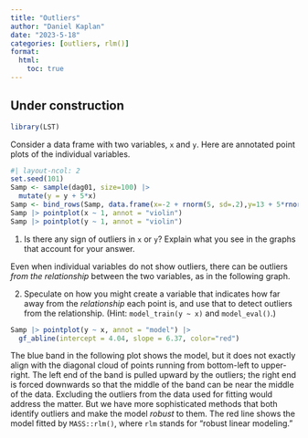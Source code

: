 ```yaml
---
title: "Outliers"
author: "Daniel Kaplan"
date: "2023-5-18"
categories: [outliers, rlm()]
format:
  html:
    toc: true
---
```


::: {.callout-warning}
## Under construction

:::


```r
library(LST)
```

Consider a data frame with two variables, `x` and `y`. Here are annotated point plots of the individual variables.

```r
#| layout-ncol: 2
set.seed(101)
Samp <- sample(dag01, size=100) |>
  mutate(y = y + 5*x)
Samp <- bind_rows(Samp, data.frame(x=-2 + rnorm(5, sd=.2),y=13 + 5*rnorm(5)))
Samp |> pointplot(x ~ 1, annot = "violin")
Samp |> pointplot(y ~ 1, annot = "violin")
```

1. Is there any sign of outliers in `x` or `y`? Explain what you see in the graphs that account for your answer.

Even when individual variables do not show outliers, there can be outliers *from the relationship* between the two variables, as in the following graph.

2. Speculate on how you might create a variable that indicates how far away from the *relationship* each point is, and use that to detect outliers from the relationship. (Hint: `model_train(y ~ x)` and `model_eval()`.)

```r
Samp |> pointplot(y ~ x, annot = "model") |>
  gf_abline(intercept = 4.04, slope = 6.37, color="red")
```

The blue band in the following plot shows the model, but it does not exactly align with the diagonal cloud of points running from bottom-left to upper-right. The left end of the band is pulled upward by the outliers; the right end is forced downwards so that the middle of the band can be near the middle of the data. Excluding the outliers from the data used for fitting would address the matter. But we have more sophisticated methods that both identify outliers and make the model *robust* to them. The red line shows the model fitted by `MASS::rlm()`, where `rlm` stands for "robust linear modeling."
